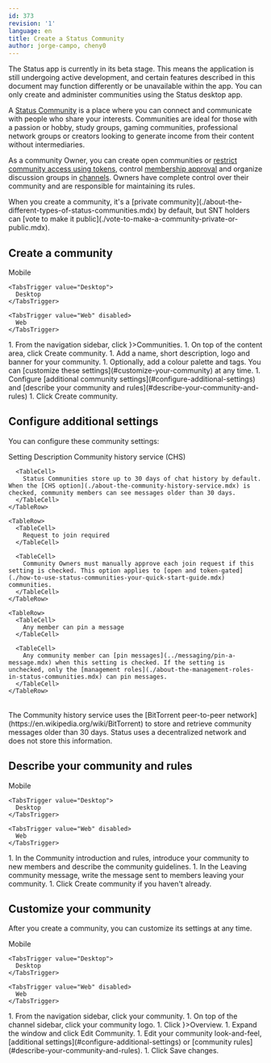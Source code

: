 ```yaml
---
id: 373
revision: '1'
language: en
title: Create a Status Community
author: jorge-campo, cheny0
---
```


<Admonition type="beta" status="Status app is currently in beta stage">
  The Status app is currently in its beta stage. This means the application is still undergoing active development, and certain features described in this document may function differently or be unavailable within the app.
</Admonition>

<Admonition type="info">
  You can only create and administer communities using the Status desktop app.
</Admonition>

A [Status Community](./how-to-use-status-communities-your-quick-start-guide.mdx) is a place where you can connect and communicate with people who share your interests. Communities are ideal for those with a passion or hobby, study groups, gaming communities, professional network groups or creators looking to generate income from their content without intermediaries.

As a community Owner, you can create open communities or [restrict community access using tokens](./set-up-a-token-gated-community.mdx), control [membership approval](./set-up-your-community-join-requests.mdx) and organize discussion groups in [channels](./create-a-channel.mdx). Owners have complete control over their community and are responsible for maintaining its rules.

<Admonition type="info">
  When you create a community, it's a [private community](./about-the-different-types-of-status-communities.mdx) by default, but SNT holders can [vote to make it public](./vote-to-make-a-community-private-or-public.mdx).
</Admonition>

## Create a community

<Tabs defaultValue="Desktop">
  <TabsList size={32}>
    <TabsTrigger value="Mobile" disabled>
      Mobile
    </TabsTrigger>

    <TabsTrigger value="Desktop">
      Desktop
    </TabsTrigger>

    <TabsTrigger value="Web" disabled>
      Web
    </TabsTrigger>
  </TabsList>

  <TabsContent value="Desktop">
    1. From the navigation sidebar, click <ContextTag icon={<CommunitiesDesktopIcon />}>Communities</ContextTag>.
    1. On top of the content area, click <ContextTag>Create community</ContextTag>.
    1. Add a <ContextTag>name</ContextTag>, <ContextTag>short description</ContextTag>, <ContextTag>logo</ContextTag> and <ContextTag>banner</ContextTag> for your community.
    1. Optionally, add a <ContextTag>colour</ContextTag> palette and <ContextTag>tags</ContextTag>. You can [customize these settings](#customize-your-community) at any time.
    1. Configure [additional community settings](#configure-additional-settings) and [describe your community and rules](#describe-your-community-and-rules)
    1. Click <ContextTag>Create community</ContextTag>.
  </TabsContent>
</Tabs>

## Configure additional settings

You can configure these community settings:

<Table>
  <TableHead>
    <TableHeader>Setting</TableHeader>
    <TableHeader>Description</TableHeader>
  </TableHead>

  <TableContent>
    <TableRow>
      <TableCell>
        Community history service (CHS)
      </TableCell>

      <TableCell>
        Status Communities store up to 30 days of chat history by default. When the [CHS option](./about-the-community-history-service.mdx) is checked, community members can see messages older than 30 days.
      </TableCell>
    </TableRow>

    <TableRow>
      <TableCell>
        Request to join required
      </TableCell>

      <TableCell>
        Community Owners must manually approve each join request if this setting is checked. This option applies to [open and token-gated](./how-to-use-status-communities-your-quick-start-guide.mdx) communities.
      </TableCell>
    </TableRow>

    <TableRow>
      <TableCell>
        Any member can pin a message
      </TableCell>

      <TableCell>
        Any community member can [pin messages](../messaging/pin-a-message.mdx) when this setting is checked. If the setting is unchecked, only the [management roles](./about-the-management-roles-in-status-communities.mdx) can pin messages.
      </TableCell>
    </TableRow>
  </TableContent>
</Table>

<Admonition type="info">
  The Community history service uses the [BitTorrent peer-to-peer network](https://en.wikipedia.org/wiki/BitTorrent)<ExternalIcon /> to store and retrieve community messages older than 30 days. Status uses a decentralized network and does not store this information.
</Admonition>

## Describe your community and rules

<Tabs defaultValue="Desktop">
  <TabsList size={32}>
    <TabsTrigger value="Mobile" disabled>
      Mobile
    </TabsTrigger>

    <TabsTrigger value="Desktop">
      Desktop
    </TabsTrigger>

    <TabsTrigger value="Web" disabled>
      Web
    </TabsTrigger>
  </TabsList>

  <TabsContent value="Desktop">
    1. In the <ContextTag>Community introduction and rules</ContextTag>, introduce your community to new members and describe the community guidelines.
    1. In the <ContextTag>Leaving community message</ContextTag>, write the message sent to members leaving your community.
    1. Click <ContextTag>Create community</ContextTag> if you haven't already.
  </TabsContent>
</Tabs>

## Customize your community

After you create a community, you can customize its settings at any time.

<Tabs defaultValue="Desktop">
  <TabsList size={32}>
    <TabsTrigger value="Mobile" disabled>
      Mobile
    </TabsTrigger>

    <TabsTrigger value="Desktop">
      Desktop
    </TabsTrigger>

    <TabsTrigger value="Web" disabled>
      Web
    </TabsTrigger>
  </TabsList>

  <TabsContent value="Desktop">
    1. From the navigation sidebar, click your community.
    1. On top of the channel sidebar, click your community logo.
    1. Click <ContextTag icon={<ShowDesktopIcon />}>Overview</ContextTag>.
    1. Expand the window and click <ContextTag>Edit Community</ContextTag>.
    1. Edit your community look-and-feel, [additional settings](#configure-additional-settings) or [community rules](#describe-your-community-and-rules).
    1. Click <ContextTag>Save changes</ContextTag>.
  </TabsContent>
</Tabs>
